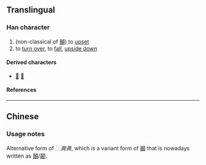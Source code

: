 {{also|顛|顚}}
{{character info}}
{{character info|0x2F813}}
==Translingual==

===Han character===
{{Han char|rn=12|rad=八|as=18|sn=20|four=|canj=JCJBC|ids=⿰真真,⿰眞眞}}

# (non-classical of [[顛]]) to [[upset]]
# to [[turn over]], to [[fall]], [[upside down]]

====Derived characters====
* [[𢺗]] [[𪦵]]

====References====
{{Han ref|kx=0128.280|hdz=10254.060|uh=34B9|ud=13497}}
{{Han ref|uh=2F813}}

----

==Chinese==
{{zh-see|顛|v}}

===Usage notes===
Alternative form of ''⿰眞眞'', which is a variant form of [[顚]] that is nowadays written as [[顛]]/[[颠]].